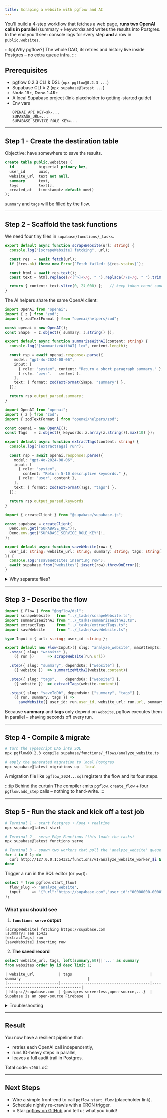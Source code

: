 ```yaml
---
title: Scraping a website with pgflow and AI
---
```


You'll build a 4-step workflow that fetches a web page, **runs two OpenAI calls in parallel** (summary + keywords) and writes the results into Postgres.
In the end you'll see: console logs for every step **and** a row in `public.websites`.

:::tip[Why pgflow?]
The whole DAG, its retries and history live inside Postgres – no extra queue infra.
:::

## Prerequisites

- pgflow 0.2.3 CLI & DSL (`npx pgflow@0.2.3 ...`)
- Supabase CLI ≥ 2 (`npx supabase@latest ...`)
- Node 18+, Deno 1.45+
- A local Supabase project (link-placeholder to getting-started guide)
- Env vars
  ```
  OPENAI_API_KEY=sk-...
  SUPABASE_URL=...
  SUPABASE_SERVICE_ROLE_KEY=...
  ```

---

## Step 1 - Create the destination table

Objective: have somewhere to save the results.

```sql
create table public.websites (
  id           bigserial primary key,
  user_id      uuid,
  website_url  text not null,
  summary      text,
  tags         text[],
  created_at   timestamptz default now()
);
```

`summary` and `tags` will be filled by the flow.

---

## Step 2 - Scaffold the task functions

We need four tiny files in `supabase/functions/_tasks`.

```ts title="scrapeWebsite.ts"
export default async function scrapeWebsite(url: string) {
  console.log("[scrapeWebsite] fetching", url);

  const res  = await fetch(url);
  if (!res.ok) throw new Error(`Fetch failed: ${res.status}`);

  const html = await res.text();
  const text = html.replace(/<[^>]+>/g, " ").replace(/\s+/g, " ").trim();

  return { content: text.slice(0, 25_000) };   // keep token count sane
}
```

The AI helpers share the same OpenAI client:

```ts title="summarizeWithAI.ts"
import OpenAI from "openai";
import { z } from "zod";
import { zodTextFormat } from "openai/helpers/zod";

const openai = new OpenAI();
const Shape  = z.object({ summary: z.string() });

export default async function summarizeWithAI(content: string) {
  console.log("[summarizeWithAI] len", content.length);

  const rsp = await openai.responses.parse({
    model: "gpt-4o-2024-08-06",
    input: [
      { role: "system", content: "Return a short paragraph summary." },
      { role: "user",   content },
    ],
    text: { format: zodTextFormat(Shape, "summary") },
  });

  return rsp.output_parsed.summary;
}
```

```ts title="extractTags.ts"
import OpenAI from "openai";
import { z } from "zod";
import { zodTextFormat } from "openai/helpers/zod";

const openai = new OpenAI();
const Tags   = z.object({ keywords: z.array(z.string()).max(10) });

export default async function extractTags(content: string) {
  console.log("[extractTags] run");

  const rsp = await openai.responses.parse({
    model: "gpt-4o-2024-08-06",
    input: [
      { role: "system",
        content: "Return 5-10 descriptive keywords." },
      { role: "user", content },
    ],
    text: { format: zodTextFormat(Tags, "tags") },
  });

  return rsp.output_parsed.keywords;
}
```

```ts title="saveWebsite.ts"
import { createClient } from "@supabase/supabase-js";

const supabase = createClient(
  Deno.env.get("SUPABASE_URL")!,
  Deno.env.get("SUPABASE_SERVICE_ROLE_KEY")!,
);

export default async function saveWebsite(row: {
  user_id: string; website_url: string; summary: string; tags: string[];
}) {
  console.log("[saveWebsite] inserting row");
  await supabase.from("websites").insert(row).throwOnError();
}
```

<details>
  <summary>Why separate files?</summary>
  Clear boundaries let pgflow retry only the failed chunk (e.g. OpenAI rate-limits) without re-scraping the page.
</details>

---

## Step 3 - Describe the flow

```ts title="_flows/analyze_website.ts"
import { Flow } from "@pgflow/dsl";
import scrapeWebsite   from "../_tasks/scrapeWebsite.ts";
import summarizeWithAI from "../_tasks/summarizeWithAI.ts";
import extractTags     from "../_tasks/extractTags.ts";
import saveWebsite     from "../_tasks/saveWebsite.ts";

type Input = { url: string; user_id: string };

export default new Flow<Input>({ slug: "analyze_website", maxAttempts: 3 })
  .step({ slug: "website" },
    ({ run })      => scrapeWebsite(run.url))

  .step({ slug: "summary", dependsOn: ["website"] },
    ({ website })  => summarizeWithAI(website.content))

  .step({ slug: "tags",    dependsOn: ["website"] },
    ({ website })  => extractTags(website.content))

  .step({ slug: "saveToDb", dependsOn: ["summary", "tags"] },
    ({ run, summary, tags }) =>
      saveWebsite({ user_id: run.user_id, website_url: run.url, summary, tags }));
```

Because **summary** and **tags** only depend on `website`, pgflow executes them in parallel – shaving seconds off every run.

---

## Step 4 - Compile & migrate

```bash
# turn the TypeScript DAG into SQL
npx pgflow@0.2.3 compile supabase/functions/_flows/analyze_website.ts

# apply the generated migration to local Postgres
npx supabase@latest migrations up --local
```

A migration file like `pgflow_2024...sql` registers the flow and its four steps.

:::tip Behind the curtain
The compiler emits `pgflow.create_flow` + four `pgflow.add_step` calls – nothing to hand-write.
:::

---

## Step 5 - Run the stack and kick off a test job

```bash
# Terminal 1 - start Postgres + Kong + realtime
npx supabase@latest start

# Terminal 2 - serve Edge Functions (this loads the tasks)
npx supabase@latest functions serve

# Terminal 3 - spawn two workers that poll the 'analyze_website' queue
for i in 0 1; do
  curl http://127.0.0.1:54321/functions/v1/analyze_website_worker_$i &
done
```

Trigger a run in the SQL editor (or `psql`):

```sql
select * from pgflow.start_flow(
  flow_slug => 'analyze_website',
  input     => '{"url":"https://supabase.com","user_id":"00000000-0000"}'
);
```

### What you should see

1. **`functions serve` output**

```
[scrapeWebsite] fetching https://supabase.com
[summary] len 15432
[extractTags] run
[saveWebsite] inserting row
```

2. **The saved record**

```sql
select website_url, tags, left(summary,60)||'...' as summary
from websites order by id desc limit 1;
```

```
| website_url           | tags                                   | summary                              |
|-----------------------|----------------------------------------|--------------------------------------|
| https://supabase.com  | {postgres,serverless,open-source,...}  | Supabase is an open-source Firebase  |
```

<details>
  <summary>Troubleshooting</summary>

| Symptom | Fix |
|---------|-----|
| `Missing OPENAI_API_KEY` | export the env var in `supabase/.env` and restart `functions serve`. |
| Row not created | Check `SUPABASE_SERVICE_ROLE_KEY` – needs *service-role* level. |
</details>

---

## Result

You now have a resilient pipeline that:

- retries each OpenAI call independently,
- runs IO-heavy steps in parallel,
- leaves a full audit trail in Postgres.

Total code: `<200` LoC

---

## Next Steps

- Wire a simple front-end to call `pgflow.start_flow` (placeholder link).
- Schedule nightly re-crawls with a CRON trigger.
- ⭐ Star [pgflow on GitHub](https://github.com/pgflow-dev/pgflow) and tell us what you build!

